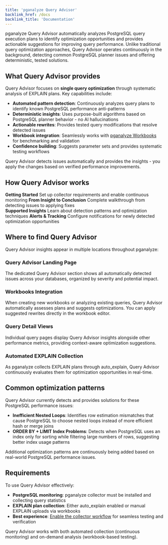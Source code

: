```yaml
---
title: 'pganalyze Query Advisor'
backlink_href: /docs
backlink_title: 'Documentation'
---
```


pganalyze Query Advisor automatically analyzes PostgreSQL query execution plans to identify optimization opportunities and provides actionable suggestions for improving query performance. Unlike traditional query optimization approaches, Query Advisor operates continuously in the background, detecting common PostgreSQL planner issues and offering deterministic, tested solutions.

## What Query Advisor provides

Query Advisor focuses on **single query optimization** through systematic analysis of EXPLAIN plans. Key capabilities include:

- **Automated pattern detection**: Continuously analyzes query plans to identify known PostgreSQL performance anti-patterns
- **Deterministic insights**: Uses purpose-built algorithms based on PostgreSQL planner behavior - no AI hallucinations
- **Actionable rewrites**: Provides tested query modifications that resolve detected issues
- **Workbook integration**: Seamlessly works with [pganalyze Workbooks](/docs/workbooks) for benchmarking and validation
- **Confidence building**: Suggests parameter sets and provides systematic testing workflows

Query Advisor detects issues automatically and provides the insights - you apply the changes based on verified performance improvements.

## How Query Advisor works

<div className={styles.overviewFeatureChoice}>
  <Link
    className={styles.overviewFeatureChoiceStep}
    to="/docs/query-advisor/getting-started"
  >
    <strong>Getting Started</strong>
    Set up collector requirements and enable continuous monitoring
  </Link>
  <Link
    className={styles.overviewFeatureChoiceStep}
    to="/docs/query-advisor/from-insight-to-conclusion"
  >
    <strong>From Insight to Conclusion</strong>
    Complete walkthrough from detecting issues to applying fixes
  </Link>
</div>

<div className={styles.overviewFeatureChoice}>
  <Link
    className={styles.overviewFeatureChoiceStep}
    to="/docs/query-advisor/insights"
  >
    <strong>Supported Insights</strong>
    Learn about detection patterns and optimization techniques
  </Link>
  <Link
    className={styles.overviewFeatureChoiceStep}
    to="/docs/query-advisor/alerts"
  >
    <strong>Alerts & Tracking</strong>
    Configure notifications for newly detected optimization opportunities
  </Link>
</div>

## Where to find Query Advisor

Query Advisor insights appear in multiple locations throughout pganalyze:

### Query Advisor Landing Page
The dedicated Query Advisor section shows all automatically detected issues across your databases, organized by severity and potential impact.

### Workbooks Integration
When creating new workbooks or analyzing existing queries, Query Advisor automatically assesses plans and suggests optimizations. You can apply suggested rewrites directly in the workbook editor.

### Query Detail Views
Individual query pages display Query Advisor insights alongside other performance metrics, providing context-aware optimization suggestions.

### Automated EXPLAIN Collection
As pganalyze collects EXPLAIN plans through auto_explain, Query Advisor continuously evaluates them for optimization opportunities in real-time.

## Common optimization patterns

Query Advisor currently detects and provides solutions for these PostgreSQL performance issues:

- **Inefficient Nested Loops**: Identifies row estimation mismatches that cause PostgreSQL to choose nested loops instead of more efficient hash or merge joins
- **ORDER BY + LIMIT Index Problems**: Detects when PostgreSQL uses an index only for sorting while filtering large numbers of rows, suggesting better index usage patterns

Additional optimization patterns are continuously being added based on real-world PostgreSQL performance issues.

## Requirements

To use Query Advisor effectively:

- **PostgreSQL monitoring**: pganalyze collector must be installed and collecting query statistics
- **EXPLAIN plan collection**: Either auto_explain enabled or manual EXPLAIN uploads via workbooks
- **Best experience**: [Enable the collector workflow](/docs/workbooks/collector-workflow) for seamless testing and verification

Query Advisor works with both automated collection (continuous monitoring) and on-demand analysis (workbook-based testing).